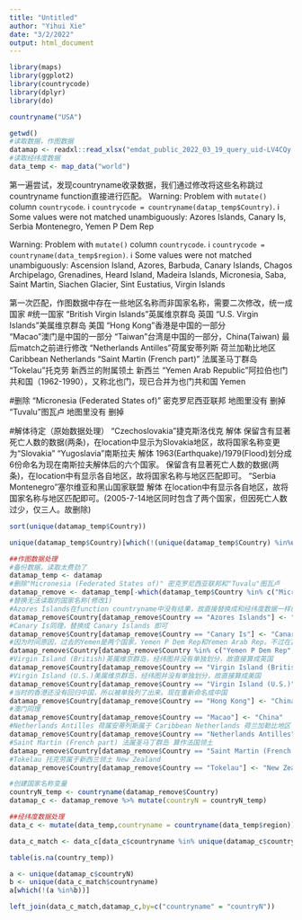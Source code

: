 ```yaml
---
title: "Untitled"
author: "Yihui Xie"
date: "3/2/2022"
output: html_document
---
```

```r
library(maps)
library(ggplot2)
library(countrycode)
library(dplyr)
library(do)
```

```r
countryname("USA")
```

```r
getwd()
#读取数据，作图数据
datamap <- readxl::read_xlsx("emdat_public_2022_03_19_query_uid-LV4CQy.xlsx")
#读取经纬度数据
data_temp <- map_data("world")
```

第一遍尝试，发现countryname收录数据，我们通过修改将这些名称跳过countryname function直接进行匹配。
Warning: Problem with `mutate()` column `countrycode`.
ℹ `countrycode = countryname(datap_temp$Country)`.
ℹ Some values were not matched unambiguously: Azores Islands, Canary Is, Serbia Montenegro, Yemen P Dem Rep

Warning: Problem with `mutate()` column `countrycode`.
ℹ `countrycode = countryname(data_temp$region)`.
ℹ Some values were not matched unambiguously: Ascension Island, Azores, Barbuda, Canary Islands, Chagos Archipelago, Grenadines, Heard Island, Madeira Islands, Micronesia, Saba, Saint Martin, Siachen Glacier, Sint Eustatius, Virgin Islands

第一次匹配，作图数据中存在一些地区名称而非国家名称，需要二次修改，统一成国家
#统一国家
"British Virgin Islands"英属维京群岛 英国
"U.S. Virgin Islands"美属维京群岛 美国
"Hong Kong"香港是中国的一部分                       
"Macao"澳门是中国的一部分
"Taiwan"台湾是中国的一部分，China(Taiwan) 最后match之前进行修改
"Netherlands Antilles"荷属安蒂列斯 荷兰加勒比地区 Caribbean Netherlands
"Saint Martin (French part)" 法属圣马丁群岛
"Tokelau"托克劳 新西兰的附属领土 新西兰
"Yemen Arab Republic"阿拉伯也门共和国（1962-1990），又称北也门，现已合并为也门共和国 Yemen

#删除
"Micronesia (Federated States of)" 密克罗尼西亚联邦 地图里没有 删掉
"Tuvalu"图瓦卢 地图里没有 删掉

#解体待定（原始数据处理）
"Czechoslovakia"捷克斯洛伐克 解体
保留含有显著死亡人数的数据(两条)，在location中显示为Slovakia地区，故将国家名称变更为“Slovakia”
"Yugoslavia"南斯拉夫 解体 1963(Earthquake)/1979(Flood)划分成6份命名为现在南斯拉夫解体后的六个国家。
保留含有显著死亡人数的数据(两条)，在location中有显示各自地区，故将国家名称与地区匹配即可。
“Serbia Montenegro”塞尔维亚和黑山国家联盟 解体
在location中有显示各自地区，故将国家名称与地区匹配即可。(2005-7-14地区同时包含了两个国家，但因死亡人数过少，仅三人。故删除)

```r
sort(unique(datamap_temp$Country))

unique(datamap_temp$Country)[which(!(unique(datamap_temp$Country) %in%unique(datamap_remove$Country)))]
```


```r
##作图数据处理
#备份数据，读取太费劲了
datamap_temp <- datamap
#删除"Micronesia (Federated States of)" 密克罗尼西亚联邦和"Tuvalu"图瓦卢
datamap_remove <- datamap_temp[-which(datamap_temp$Country %in% c("Micronesia (Federated States of)","Tuvalu")),]
#替换无法读取的国家名称(修改1)
#Azores Islands在function countryname中没有结果，故直接替换成和经纬度数据一样的国家名称 Azores 即可
datamap_remove$Country[datamap_remove$Country == "Azores Islands"] <- "Azores"
#Canary Is同理，替换成 Canary Islands 即可
datamap_remove$Country[datamap_remove$Country == "Canary Is"] <- "Canary Islands"
#因为时间原因，过去的Yemen是两个国家，Yemen P Dem Rep和Yemen Arab Rep。不过在1990之后合并成了一个国家Yemen。经纬数据并没有之前细化的地图划分，所以直接合并替换成Yemen
datamap_remove$Country[datamap_remove$Country %in% c("Yemen P Dem Rep","Yemen Arab Rep")] <- "Yemen"
#Virgin Island (British)英属维京群岛，经纬图并没有单独划分，故直接算成英国
datamap_remove$Country[datamap_remove$Country == "Virgin Island (British)"] <- "UK"
#Virgin Island (U.S.)美属维京群岛，经纬图并没有单独划分，故直接算成美国
datamap_remove$Country[datamap_remove$Country == "Virgin Island (U.S.)"] <- "US"
#当时的香港还没有回归中国，所以被单独列了出来。现在重新命名成中国
datamap_remove$Country[datamap_remove$Country == "Hong Kong"] <- "China"
#澳门同理
datamap_remove$Country[datamap_remove$Country == "Macao"] <- "China"
#Netherlands Antilles 荷属安蒂列斯属于 Caribbean Netherlands 荷兰加勒比地区
datamap_remove$Country[datamap_remove$Country == "Netherlands Antilles"] <- "Caribbean Netherlands"
#Saint Martin (French part) 法属圣马丁群岛 算作法国领土
datamap_remove$Country[datamap_remove$Country == "Saint Martin (French Part)"] <- "French"
#Tokelau 托克劳属于新西兰领土 New Zealand
datamap_remove$Country[datamap_remove$Country == "Tokelau"] <- "New Zealand"
```


```r
#创建国家名称变量
countryN_temp <- countryname(datamap_remove$Country)
datamap_c <- datamap_remove %>% mutate(countryN = countryN_temp)

##经纬度数据处理
data_c <- mutate(data_temp,countryname = countryname(data_temp$region))

data_c_match <- data_c[data_c$countryname %in% unique(datamap_c$countryN),]

table(is.na(country_temp))
```

```r
a <- unique(datamap_c$countryN)
b <- unique(data_c_match$countryname)
a[which(!(a %in%b))]
```

```r
left_join(data_c_match,datamap_c,by=c("countryname" = "countryN"))
```












